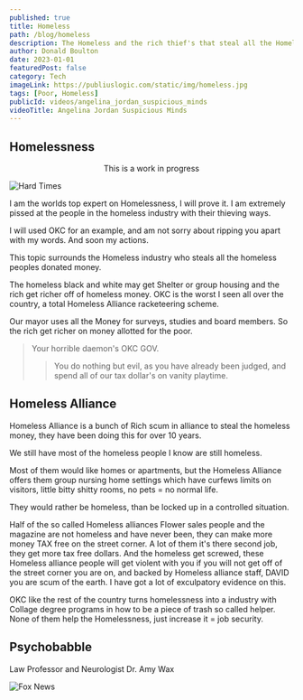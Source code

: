 ```yaml
---
published: true
title: Homeless
path: /blog/homeless
description: The Homeless and the rich thief's that steal all the Homeless Moneys.
author: Donald Boulton
date: 2023-01-01
featuredPost: false
category: Tech
imageLink: https://publiuslogic.com/static/img/homeless.jpg
tags: [Poor, Homeless]
publicId: videos/angelina_jordan_suspicious_minds
videoTitle: Angelina Jordan Suspicious Minds
---
```


## Homelessness

<Center>This is a work in progress</Center>

![Hard Times](../../../static/img/homeless.jpg)

I am the worlds top expert on Homelessness, I will prove it. I am extremely pissed at the people in the homeless industry with their thieving ways.

I will used OKC for an example, and am not sorry about ripping you apart with my words. And soon my actions.

This topic surrounds the Homeless industry who steals all the homeless peoples donated money.

The homeless black and white may get Shelter or group housing and the rich get richer off of homeless money. OKC is the worst I seen all over the country, a total Homeless Alliance racketeering scheme.

Our mayor uses all the Money for surveys, studies and board members. So the rich get richer on money allotted for the poor.

> Your horrible daemon's OKC GOV.
>
> > You do nothing but evil, as you have already been judged, and spend all of our tax dollar's on vanity playtime.

<Section>

## Homeless Alliance

</Section>

<Section>

Homeless Alliance is a bunch of Rich scum in alliance to steal the homeless money, they have been doing this for over 10 years. 

We still have most of the homeless people I know are still homeless.

Most of them would like homes or apartments, but the Homeless Alliance offers them group nursing home settings which have curfews limits on visitors, little bitty shitty rooms, no pets = no normal life.

They would rather be homeless, than be locked up in a controlled situation.

Half of the so called Homeless alliances Flower sales people and the magazine are not homeless and have never been, they can make more money TAX free on the street corner. A lot of them it's there second job, they get more tax free dollars. And the homeless get screwed, these Homeless alliance people will get violent with you if you will not get off of the street corner you are on, and backed by Homeless alliance staff, DAVID you are scum of the earth. I have got a lot of exculpatory evidence on this.

OKC like the rest of the country turns homelessness into a industry with Collage degree programs in how to be a piece of trash so called helper. None of them help the Homelessness, just increase it = job security.

</Section>

<Section>

## Psychobabble

</Section>

<Section>

<LeftText>Law Professor and Neurologist Dr. Amy Wax</LeftText>
<ColumnGridTwo>
<Left>

<UserProfile buttonLink="https://www.youtube.com/" title="By: Gad Saad" titleLink="https://www.youtube.com/watch?AhyeUd7vOe4" link="https://www.youtube.com/watch?AhyeUd7vOe4" description="Dr. Amy Wax">

![Fox News](../../../static/img/YouTube.jpg)

</UserProfile>

</Left>

<YouTube youTubeId="AhyeUd7vOe4" />

</ColumnGridTwo>

</Section>

<WavyHr className="mt-1 mb-1 text-fuchsia-600" />
